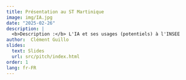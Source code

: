 ```yaml
---
title: Présentation au ST Martinique
image: img/IA.jpg
date: "2025-02-26"
description: |
  <b>Description :</b> L'IA et ses usages (potentiels) à l'INSEE
author:  Clément Guillo
slides:
  text: Slides
  url: src/pitch/index.html
order: 1
lang: fr-FR
---
```



